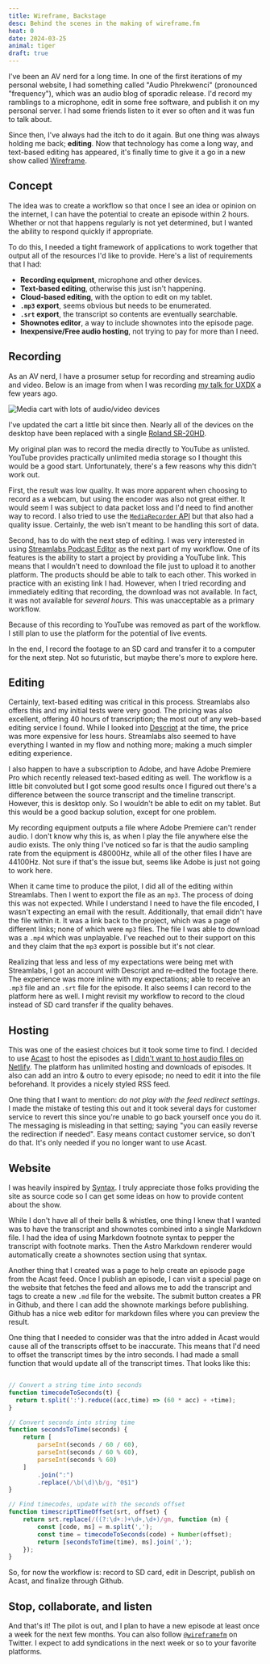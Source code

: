 ```yaml
---
title: Wireframe, Backstage
desc: Behind the scenes in the making of wireframe.fm
heat: 0
date: 2024-03-25
animal: tiger
draft: true
---
```


I've been an AV nerd for a long time. In one of the first iterations of my personal website, I had something called "Audio Phrekwenci" (pronounced "frequency"), which was an audio blog of sporadic release. I'd record my ramblings to a microphone, edit in some free software, and publish it on my personal server. I had some friends listen to it ever so often and it was fun to talk about.

Since then, I've always had the itch to do it again. But one thing was always holding me back; **editing**. Now that technology has come a long way, and text-based editing has appeared, it's finally time to give it a go in a new show called [Wireframe](https://wireframe.fm).

## Concept

The idea was to create a workflow so that once I see an idea or opinion on the internet, I can have the potential to create an episode within 2 hours. Whether or not that happens regularly is not yet determined, but I wanted the ability to respond quickly if appropriate.

To do this, I needed a tight framework of applications to work together that output all of the resources I'd like to provide. Here's a list of requirements that I had:

- **Recording equipment**, microphone and other devices.
- **Text-based editing**, otherwise this just isn't happening.
- **Cloud-based editing**, with the option to edit on my tablet.
- **`.mp3` export**, seems obvious but needs to be enumerated.
- **`.srt` export**, the transcript so contents are eventually searchable.
- **Shownotes editor**, a way to include shownotes into the episode page.
- **Inexpensive/Free audio hosting**, not trying to pay for more than I need.

## Recording

As an AV nerd, I have a prosumer setup for recording and streaming audio and video. Below is an image from when I was recording [my talk for UXDX](https://www.youtube.com/watch?v=V_FfUrmLnQ0) a few years ago.

![Media cart with lots of audio/video devices](/images/media-cart.jpeg)

I've updated the cart a little bit since then. Nearly all of the devices on the desktop have been replaced with a single [Roland SR-20HD](https://proav.roland.com/global/products/sr-20hd/).

My original plan was to record the media directly to YouTube as unlisted. YouTube provides practically unlimited media storage so I thought this would be a good start. Unfortunately, there's a few reasons why this didn't work out.

First, the result was low quality. It was more apparent when choosing to record as a webcam, but using the encoder was also not great either. It would seem I was subject to data packet loss and I'd need to find another way to record. I also tried to use the [`MediaRecorder` API](https://developer.mozilla.org/en-US/docs/Web/API/MediaRecorder) but that also had a quality issue. Certainly, the web isn't meant to be handling this sort of data.

Second, has to do with the next step of editing. I was very interested in using [Streamlabs Podcast Editor](https://streamlabs.com/podcast-editor) as the next part of my workflow. One of its features is the ability to start a project by providing a YouTube link. This means that I wouldn't need to download the file just to upload it to another platform. The products should be able to talk to each other. This worked in practice with an existing link I had. However, when I tried recording and immediately editing that recording, the download was not available. In fact, it was not available for _several hours_. This was unacceptable as a primary workflow.

Because of this recording to YouTube was removed as part of the workflow. I still plan to use the platform for the potential of live events.

In the end, I record the footage to an SD card and transfer it to a computer for the next step. Not so futuristic, but maybe there's more to explore here.

## Editing

Certainly, text-based editing was critical in this process. Streamlabs also offers this and my initial tests were very good. The pricing was also excellent, offering 40 hours of transcription; the most out of any web-based editing service I found. While I looked into [Descript](https://www.descript.com/) at the time, the price was more expensive for less hours. Streamlabs also seemed to have everything I wanted in my flow and nothing more; making a much simpler editing experience.

I also happen to have a subscription to Adobe, and have Adobe Premiere Pro which recently released text-based editing as well. The workflow is a little bit convoluted but I got some good results once I figured out there's a difference between the source transcript and the timeline transcript. However, this is desktop only. So I wouldn't be able to edit on my tablet. But this would be a good backup solution, except for one problem. 

My recording equipment outputs a file where Adobe Premiere can't render audio. I don't know why this is, as when I play the file anywhere else the audio exists. The only thing I've noticed so far is that the audio sampling rate from the equipment is 48000Hz, while all of the other files I have are 44100Hz. Not sure if that's the issue but, seems like Adobe is just not going to work here.

When it came time to produce the pilot, I did all of the editing within Streamlabs. Then I went to export the file as an `mp3`. The process of doing this was not expected. While I understand I need to have the file encoded, I wasn't expecting an email with the result. Additionally, that email didn't have the file within it. It was a link back to the project, which was a page of different links; none of which were `mp3` files. The file I was able to download was a `.mp4` which was unplayable. I've reached out to their support on this and they claim that the `mp3` export is possible but it's not clear.

Realizing that less and less of my expectations were being met with Streamlabs, I got an account with Descript and re-edited the footage there. The experience was more inline with my expectations; able to receive an `.mp3` file and an `.srt` file for the episode. It also seems I can record to the platform here as well. I might revisit my workflow to record to the cloud instead of SD card transfer if the quality behaves.

## Hosting

This was one of the easiest choices but it took some time to find. I decided to use [Acast](https://www.acast.com/) to host the episodes as [I didn't want to host audio files on Netlify](https://www.reddit.com/r/webdev/comments/1b14bty/netlify_just_sent_me_a_104k_bill_for_a_simple/). The platform has unlimited hosting and downloads of episodes. It also can add an intro & outro to every episode; no need to edit it into the file beforehand. It provides a nicely styled RSS feed.

One thing that I want to mention: _do not play with the feed redirect settings_. I made the mistake of testing this out and it took several days for customer service to revert this since you're unable to go back yourself once you do it. The messaging is misleading in that setting; saying "you can easily reverse the redirection if needed". Easy means contact customer service, so don't do that. It's only needed if you no longer want to use Acast.

## Website

I was heavily inspired by [Syntax](https://syntax.fm/). I truly appreciate those folks providing the site as source code so I can get some ideas on how to provide content about the show.

While I don't have all of their bells & whistles, one thing I knew that I wanted was to have the transcript and shownotes combined into a single Markdown file. I had the idea of using Markdown footnote syntax to pepper the transcript with footnote marks. Then the Astro Markdown renderer would automatically create a shownotes section using that syntax.

Another thing that I created was a page to help create an episode page from the Acast feed. Once I publish an episode, I can visit a special page on the website that fetches the feed and allows me to add the transcript and tags to create a new `.md` file for the website. The submit button creates a PR in Github, and there I can add the shownote markings before publishing. Github has a nice web editor for markdown files where you can preview the result.

One thing that I needed to consider was that the intro added in Acast would cause all of the transcripts offset to be inaccurate. This means that I'd need to offset the transcript times by the intro seconds. I had made a small function that would update all of the transcript times. That looks like this:

```js

// Convert a string time into seconds
function timecodeToSeconds(t) {
  return t.split(':').reduce((acc,time) => (60 * acc) + +time);
}

// Convert seconds into string time
function secondsToTime(seconds) {
    return [
        parseInt(seconds / 60 / 60),
        parseInt(seconds / 60 % 60),
        parseInt(seconds % 60)
    ]
        .join(":")
        .replace(/\b(\d)\b/g, "0$1")
}

// Find timecodes, update with the seconds offset
function timescriptTimeOffset(srt, offset) {
    return srt.replace(/((?:\d+:)+\d+,\d+)/gm, function (m) {
        const [code, ms] = m.split(',');
        const time = timecodeToSeconds(code) + Number(offset);
        return [secondsToTime(time), ms].join(',');
    });
}
```

So, for now the workflow is: record to SD card, edit in Descript, publish on Acast, and finalize through Github.

## Stop, collaborate, and listen

And that's it! The pilot is out, and I plan to have a new episode at least once a week for the next few months. You can also follow [`@wireframefm`](https://twitter.com/wireframefm) on Twitter. I expect to add syndications in the next week or so to your favorite platforms.